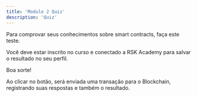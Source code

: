 ```yaml
---
title: 'Module 2 Quiz'
description: 'Quiz'
---
```


Para comprovar seus conhecimentos sobre smart contracts, faça este teste.

Você deve estar inscrito no curso e conectado a RSK Academy para salvar o resultado no seu perfil.

Boa sorte!

<QuizList course='dev' module='02' numberOfQuestions={8} />

Ao clicar no botão, será enviada uma transação para o Blockchain,
registrando suas respostas e também o resultado.
